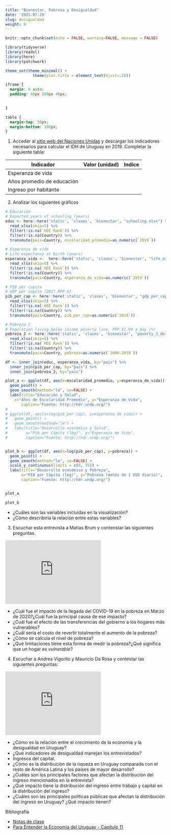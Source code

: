 ```yaml
---
title: "Bienestar, Pobreza y Desigualdad"
date: '2021-07-29'
slug: desigualdad
weight: 9
---
```

```r
knitr::opts_chunk$set(echo = FALSE, warning=FALSE, message = FALSE)

library(tidyverse)
library(readxl)
library(here)
library(patchwork)

theme_set(theme_minimal() + 
            theme(plot.title = element_text(hjust=.5)))

```


```css
iframe {
  margin: 0 auto;
  padding: 48px 200px 48px;
  

}

table {
  margin-top: 50px;
  margin-bottom: 100px;
}
```

1. Acceder al [sitio web del Naciones Unidas](http://hdr.undp.org/en/data) y descargar los indicadores necesarios para calcular el IDH de Uruguay en 2019. Completar la siguiente tabla:


| Indicador  | Valor (unidad) | Indice   |   
|------------|-------|----------|
|Esperanza de vida        |       |          |          
|Años promedio de educación            |       |          |          
|  Ingreso por habitante          |       |          |          



2. Analizar los siguientes gráficos

```r


# Educacion
# Expected years of schooling (years)
educ <- here::here('static', 'clases', 'bienestar', "schooling.xlsx") %>%
  read_xlsx(skip=5) %>%
  filter(!is.na(`HDI Rank`)) %>%
  filter(!is.na(Country)) %>%
  transmute(pais=Country, escolaridad_promedio=as.numeric(`2019`))

# Esperanza de vida
# Life expectancy at birth (years)
esperanza_vida <-  here::here('static', 'clases', 'bienestar', "life_exp.xlsx") %>% 
  read_xlsx(skip=5) %>% 
  filter(!is.na(`HDI Rank`)) %>% 
  filter(!is.na(Country)) %>% 
  transmute(pais=Country, esperanza_de_vida=as.numeric(`2019`))

# PIB per capita
# GDP per capita (2017 PPP $)
pib_per_cap <- here::here('static', 'clases', 'bienestar', "gdp_per_capita.xlsx") %>% 
  read_xlsx(skip=5) %>% 
  filter(!is.na(`HDI Rank`)) %>% 
  filter(!is.na(Country)) %>% 
  transmute(pais=Country, pib_per_cap=as.numeric(`2019`))

# Pobreza 2
# Population living below income poverty line, PPP $1.90 a day (%)
pobreza_2 <- here::here('static', 'clases', 'bienestar', "poverty_3_dolares.xlsx") %>% 
  read_xlsx(skip=5) %>% 
  filter(!is.na(`HDI Rank`)) %>% 
  filter(!is.na(Country)) %>% 
  transmute(pais=Country, pobreza=as.numeric(`2008-2018`))

df <- inner_join(educ, esperanza_vida, by="pais") %>% 
  inner_join(pib_per_cap, by="pais") %>% 
  inner_join(pobreza_2, by="pais")

plot_a <- ggplot(df, aes(x=escolaridad_promedio, y=esperanza_de_vida)) +
  geom_point() + 
  geom_smooth(method="lm", se=FALSE) +
  labs(title="Educación y Salud",
    x="Años de Escolaridad Promedio", y="Esperanza de Vida", 
       caption="Fuente: http://hdr.undp.org/")
# 
# ggplot(df, aes(x=log(pib_per_cap), y=esperanza_de_vida)) +
#   geom_point() + 
#   geom_smooth(method="lm") +
#   labs(title="Desarrollo económico y Salud",
#        x="Pib per Cápita (log)", y="Esperanza de Vida", 
#        caption="Fuente: http://hdr.undp.org/")


plot_b <- ggplot(df, aes(x=log(pib_per_cap), y=pobreza)) +
  geom_point() + 
  geom_smooth(method="lm", se=FALSE) +
  scale_y_continuous(limits = c(0, 75)) +
  labs(title="Desarrollo económico y Pobreza",
       x="PIB per Cápita (log)", y="Pobreza (menos de 1 USD diario)", 
       caption="Fuente: http://hdr.undp.org/")


plot_a 

plot_b

```



- ¿Cuáles son las variables incluidas en la visualización?
- ¿Cómo describiría la relación entre estas variables?

3. Escuchar esta entrevista a Matías Brum y contenstar las siguientes preguntas.

<iframe width="300" height="200" src="https://www.youtube.com/embed/E4r0LdLH-_8" title="YouTube video player" frameborder="0" allow="accelerometer; autoplay; clipboard-write; encrypted-media; gyroscope; picture-in-picture" allowfullscreen></iframe>


- ¿Cuál fue el impacto de la llegada del COVID-19 en la pobreza en Marzo de 2020?¿Cuál fue la principal causa de ese impacto?
- ¿Cuál fue el efecto de las transferencias del gobierno a los hogares más vulnerables?
- ¿Cuál sería el costo de revertir totalmente el aumento de la pobreza?
- ¿Cómo se calcula el nivel de pobreza?
- ¿Qué limitaciones tiene esta forma de medir la pobreza?¿Qué significa que un hogar es _vulnerable_?



4. Escuchar a Andrea Vigorito y Mauricio Da Rosa y contestar las siguientes preguntas:

<iframe width="300" height="200" src="https://www.youtube.com/embed/3Gwo0_9TIag" title="YouTube video player" frameborder="0" allow="accelerometer; autoplay; clipboard-write; encrypted-media; gyroscope; picture-in-picture" allowfullscreen></iframe>

- ¿Cómo es la relación entre el crecimiento de la economía y la desigualdad en Uruguay?
- ¿Qué indicadores de desigualdad manejan los entrevistados?
<!-- El 1% de arriba tiene el mismo ingreso. que el 40% de abajo. -->
- Ingresos del capital.
- ¿Cómo es la distribución de la riqueza en Uruguay comparada con el resto de América Latina y los países de mayor desarrollo?
- ¿Cuáles son los principales factores que afectan la distribución del ingreso mencionados en la entrevista?
- ¿Qué impacto tiene la distribución del ingreso entre trabajo y capital en la distribución del ingreso?
- ¿Cuáles son las principales políticas públicas que afectan la distribución del ingreso en Uruguay? ¿Qué impacto tienen?
<!-- Impacto de AFAM, TUS e IRPF. -->




Bibliografía

- [Notas de clase](https://bienestar--diapos-econ.netlify.app)
- [Para Entender la Economía del Uruguay - Capítulo 11](https://www.entenderlaeconomiauy.org/)